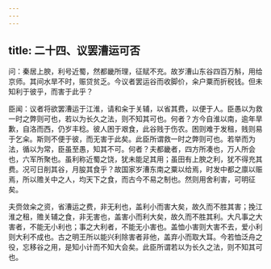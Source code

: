 ```yaml
---
---
---
```

title: 二十四、议罢漕运可否
---



问：秦居上腴，利号近蜀，然都畿所理，征赋不充。故岁漕山东谷四百万斛，用给京师。其间水旱不时，赈贷贫乏。今议者罢运谷而收脚价，籴户粟而折税钱。但未知利于彼乎，而害于此乎？

臣闻：议者将欲罢漕运于江淮，请和籴于关辅，以省其费，以便于人。臣愚以为救一时之弊则可也，若以为长久之法，则不知其可也。何者？方今自淮以南，逾年旱歉，自洛而西，仍岁丰稔。彼人困于艰食，此谷贱于伤农。困则难于发租，贱则易于乞籴。斯则不便于彼，而无害于此矣。此臣所谓救一时之弊则可也。若举而为法，循以为常，臣虽至愚，知其不可。何者？夫都畿者，四方所凑也，万人所会也，六军所聚也。虽利称近蜀之饶，犹未能足其用；虽田有上腴之利，犹不得充其费。况可日削其谷，月朘其食乎？故国家岁漕东南之粟以给焉，时发中都之廪以赈焉，所以赡关中之人，均天下之食，而古今不易之制也。然则用舍利害，可明征矣。

夫赍敛籴之资，省漕运之费，非无利也，盖利小而害大矣，故久而不胜其害；挽江淮之租，赡关辅之食，非无害也，盖害小而利大矣，故久而不胜其利。大凡事之大害者，不能无小利也；事之大利者，不能无小害也。盖恤小害则大害不去，爱小利则大利不成也。古之明王所以能兴利除害者非他，盖弃小而取大耳。今若恤泛舟之役，忘移谷之用，是知小计而不知大会矣。此臣所谓若以为长久之法，则不知其可也。